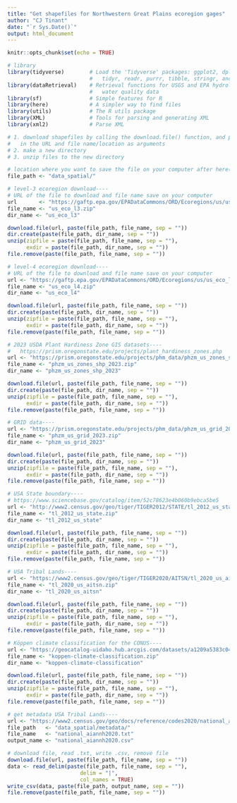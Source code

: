 ```yaml
---
title: "Get shapefiles for Northwestern Great Plains ecoregion gages"
author: "CJ Tinant"
date: "`r Sys.Date()`"
output: html_document
---
```


<!--
Shapefiles were downloaded locally and uploaded to ~/data-store/home/cjtinant/data_spatial
--> 

```r
knitr::opts_chunk$set(echo = TRUE)

# library
library(tidyverse)        # Load the 'Tidyverse' packages: ggplot2, dplyr, 
                          #   tidyr, readr, purrr, tibble, stringr, and forcats
library(dataRetrieval)    # Retrieval functions for USGS and EPA hydrology and
                          #   water quality data
library(sf)               # Simple features for R
library(here)             # A simpler way to find files
library(utils)            # The R utils package
library(XML)              # Tools for parsing and generating XML
library(xml2)             # Parse XML

```

```r

# 1. download shapefiles by calling the download.file() function, and passing 
#   in the URL and file name/location as arguments
# 2. make a new directory
# 3. unzip files to the new directory

# location where you want to save the file on your computer after here()
file_path <- "data_spatial/"

# level-3 ecoregion download----
# URL of the file to download and file name save on your computer
url       <- "https://gaftp.epa.gov/EPADataCommons/ORD/Ecoregions/us/us_eco_l3.zip"
file_name <- "us_eco_l3.zip"
dir_name <- "us_eco_l3"

download.file(url, paste(file_path, file_name, sep = ""))
dir.create(paste(file_path, dir_name, sep = ""))
unzip(zipfile = paste(file_path, file_name, sep = ""),
      exdir = paste(file_path, dir_name, sep = ""))
file.remove(paste(file_path, file_name, sep = ""))

# level-4 ecoregion download----
# URL of the file to download and file name save on your computer
url <- "https://gaftp.epa.gov/EPADataCommons/ORD/Ecoregions/us/us_eco_l4.zip"
file_name <- "us_eco_l4.zip"
dir_name <- "us_eco_l4"

download.file(url, paste(file_path, file_name, sep = ""))
dir.create(paste(file_path, dir_name, sep = ""))
unzip(zipfile = paste(file_path, file_name, sep = ""),
      exdir = paste(file_path, dir_name, sep = ""))
file.remove(paste(file_path, file_name, sep = ""))

# 2023 USDA Plant Hardiness Zone GIS datasets----
#   https://prism.oregonstate.edu/projects/plant_hardiness_zones.php
url <- "https://prism.oregonstate.edu/projects/phm_data/phzm_us_zones_shp_2023.zip"
file_name <- "phzm_us_zones_shp_2023.zip"
dir_name <- "phzm_us_zones_shp_2023"

download.file(url, paste(file_path, file_name, sep = ""))
dir.create(paste(file_path, dir_name, sep = ""))
unzip(zipfile = paste(file_path, file_name, sep = ""),
      exdir = paste(file_path, dir_name, sep = ""))
file.remove(paste(file_path, file_name, sep = ""))

# GRID data----
url <- "https://prism.oregonstate.edu/projects/phm_data/phzm_us_grid_2023.zip"
file_name <- "phzm_us_grid_2023.zip"
dir_name <- "phzm_us_grid_2023"

download.file(url, paste(file_path, file_name, sep = ""))
dir.create(paste(file_path, dir_name, sep = ""))
unzip(zipfile = paste(file_path, file_name, sep = ""),
      exdir = paste(file_path, dir_name, sep = ""))
file.remove(paste(file_path, file_name, sep = ""))

# USA State boundary----
# https://www.sciencebase.gov/catalog/item/52c78623e4b060b9ebca5be5
url <- "http://www2.census.gov/geo/tiger/TIGER2012/STATE/tl_2012_us_state.zip"
file_name <- "tl_2012_us_state.zip"
dir_name <- "tl_2012_us_state"

download.file(url, paste(file_path, file_name, sep = ""))
dir.create(paste(file_path, dir_name, sep = ""))
unzip(zipfile = paste(file_path, file_name, sep = ""),
      exdir = paste(file_path, dir_name, sep = ""))
file.remove(paste(file_path, file_name, sep = ""))

# USA Tribal Lands----
url <- "https://www2.census.gov/geo/tiger/TIGER2020/AITSN/tl_2020_us_aitsn.zip"
file_name <- "tl_2020_us_aitsn.zip"
dir_name <- "tl_2020_us_aitsn"

download.file(url, paste(file_path, file_name, sep = ""))
dir.create(paste(file_path, dir_name, sep = ""))
unzip(zipfile = paste(file_path, file_name, sep = ""),
      exdir = paste(file_path, dir_name, sep = ""))
file.remove(paste(file_path, file_name, sep = ""))

# Köppen climate classification for the CONUS----
url <- "https://geocatalog-uidaho.hub.arcgis.com/datasets/a1209a5383c04ef18addea0e10ab10e5"
file_name <- "koppen-climate-classification.zip"
dir_name <- "koppen-climate-classification"

download.file(url, paste(file_path, file_name, sep = ""))
dir.create(paste(file_path, dir_name, sep = ""))
unzip(zipfile = paste(file_path, file_name, sep = ""),
      exdir = paste(file_path, dir_name, sep = ""))
file.remove(paste(file_path, file_name, sep = ""))

# get metadata USA Tribal Lands----
url <- "https://www2.census.gov/geo/docs/reference/codes2020/national_aiannh2020.txt"
file_path   <- "data_spatial/metadata/"
file_name   <- "national_aiannh2020.txt"
output_name <- "national_aiannh2020.csv"

# download file, read .txt, write .csv, remove file
download.file(url, paste(file_path, file_name, sep = ""))
data <- read_delim(paste(file_path, file_name, sep = ""),
                       delim = "|",
                       col_names = TRUE)
write_csv(data, paste(file_path, output_name, sep = ""))
file.remove(paste(file_path, file_name, sep = ""))

```





